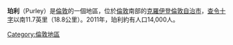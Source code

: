 {{infobox UK place
|country =    英格蘭
|map_type =   Greater London
|region= 倫敦
|population=
|official_name=             Purley
|latitude=                 51.3373
|longitude=                -0.1141
|os_grid_reference=     TQ313615
|london_borough=           Croydon
|post_town=          PURLEY
|postcode_area=     CR
|postcode_district= CR8
|dial_code=      020
|constituency_westminster=      [[南克羅伊登_(英國國會選區)|南克羅伊登]]
}}
'''珀利'''（Purley）是[[倫敦|倫敦]]的一個地區，位於[[倫敦|倫敦]]南部的[[克羅伊登倫敦自治市|克羅伊登倫敦自治市]]，[[查令十字|查令十字]]以南11.7英里（18.8公里）。2011年，珀利約有人口14,000人。

[[Category:倫敦地區|Category:倫敦地區]]